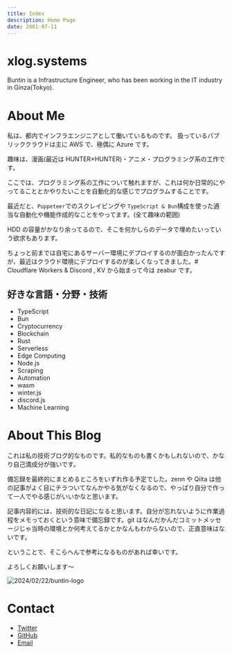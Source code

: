 ```yaml
---
title: Index
description: Home Page
date: 2001-07-11
---
```


# xlog.systems

Buntin is a Infrastructure Engineer, who has been working in the IT industry in Ginza(Tokyo).

# About Me

私は、都内でインフラエンジニアとして働いているものです。
扱っているパブリッククラウドは主に AWS で、極偶に Azure です。

趣味は、漫画(最近は HUNTER×HUNTER)・アニメ・プログラミング系の工作です。

ここでは、プログラミング系の工作について触れますが、これは何か日常的にやってることとかやりたいことを自動化的な感じでプログラムすることです。

最近だと、`Puppeteer`でのスクレイピングや `TypeScript & Bun`構成を使った適当な自動化や機能作成的なことをやってます。(全て趣味の範囲)

HDD の容量がかなり余ってるので、そこを何かしらのデータで埋めたいっていう欲求もあります。

ちょっと前までは自宅にあるサーバー環境にデプロイするのが面白かったんですが、最近はクラウド環境にデプロイするのが楽しくなってきました。\# Cloudflare Workers & Discord , KV から始まって今は zeabur です。

## 好きな言語・分野・技術

- TypeScript
- Bun
- Cryptocurrency
- Blockchain
- Rust
- Serverless
- Edge Computing
- Node.js
- Scraping
- Automation
- wasm
- winter.js
- discord.js
- Machine Learning

# About This Blog

これは私の技術ブログ的なものです。私的なものも書くかもしれないので、かなり自己満成分が強いです。

備忘録を最終的にまとめるところをいずれ作る予定でした。zenn や Qiita は他の記事がよく目にチラついてなんかやる気がなくなるので、やっぱり自分で作って一人でやる感じがいいかなと思います。

記事内容的には、技術的な日記になると思います。自分が忘れないように作業過程をメモっておくという意味で備忘録です。git はなんだかんだコミットメッセージじゃ当時の環境とか何考えてるかとかなんもわからないので、正直意味はないです。

ということで、そこらへんで参考になるものがあれば幸いです。

よろしくお願いします〜

![2024/02/22/buntin-logo](https://res.cloudinary.com/xlog/image/upload/v1733962283/2024/02/22/buntin-logo.webp)

# Contact

- [Twitter](https://twitter.com/LArchel_Liz)
- [GitHub](https://github.com/BuntinJP)
- [Email](mailto:mail@buntin.xyz)
